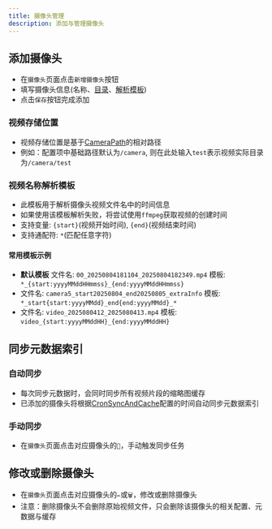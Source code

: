 ```yaml
---
title: 摄像头管理
description: 添加与管理摄像头
---
```


## 添加摄像头
- 在`摄像头`页面点击`新增摄像头`按钮
- 填写摄像头信息(名称、[目录](#视频存储位置)、[解析模板](#视频名称解析模板))
- 点击`保存`按钮完成添加

### 视频存储位置
- 视频存储位置是基于[CameraPath](../../deploy/config/#systemoptions配置)的相对路径
- 例如：配置项中基础路径默认为`/camera`, 则在此处输入`test`表示视频实际目录为`/camera/test`

### 视频名称解析模板
- 此模板用于解析摄像头视频文件名中的时间信息
- 如果使用该模板解析失败，将尝试使用`ffmpeg`获取视频的创建时间
- 支持变量: `{start}`(视频开始时间), `{end}`(视频结束时间)
- 支持通配符: `*`(匹配任意字符)

#### 常用模板示例
- **默认模板** 文件名: `00_20250804181104_20250804182349.mp4` 模板: `*_{start:yyyyMMddHHmmss}_{end:yyyyMMddHHmmss}`
- 文件名: `camera5_start20250804_end20250805_extraInfo` 模板: `*_start{start:yyyyMMdd}_end{end:yyyyMMdd}_*`
- 文件名: `video_2025080412_2025080413.mp4` 模板: `video_{start:yyyyMMddHH}_{end:yyyyMMddHH}`

## 同步元数据索引

### 自动同步
- 每次同步元数据时，会同时同步所有视频片段的缩略图缓存
- 已添加的摄像头将根据[CronSyncAndCache](../../deploy/config/#systemoptions配置)配置的时间自动同步元数据索引

### 手动同步
- 在`摄像头`页面点击对应摄像头的`🔄️`，手动触发同步任务

## 修改或删除摄像头

- 在`摄像头`页面点击对应摄像头的`✏️`或`🗑️`，修改或删除摄像头
- 注意：删除摄像头不会删除原始视频文件，只会删除该摄像头的相关配置、元数据与缓存